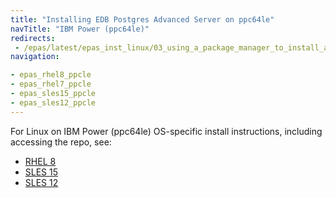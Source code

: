 ```yaml
---
title: "Installing EDB Postgres Advanced Server on ppc64le"
navTitle: "IBM Power (ppc64le)"
redirects:
 - /epas/latest/epas_inst_linux/03_using_a_package_manager_to_install_advanced_server/#installing-on-ibm-power-ppc64le
navigation:

- epas_rhel8_ppcle
- epas_rhel7_ppcle
- epas_sles15_ppcle
- epas_sles12_ppcle
---
```



For Linux on IBM Power (ppc64le) OS-specific install instructions, including accessing the repo, see:

- [RHEL 8](epas_rhel8_ppcle)
- [SLES 15](epas_sles15_ppcle)
- [SLES 12](epas_sles12_ppcle)

